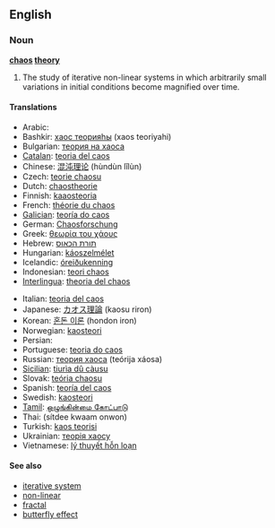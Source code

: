 ==English==
{{wikipedia}}

===Noun===
'''[[chaos]] [[theory]]'''

# {{math}} The study of iterative non-linear systems in which arbitrarily small variations in initial conditions become magnified over time.

====Translations====
{{top}}
* Arabic: {{Arab|[[نظرية الشواش]]}} {{f}}
* Bashkir: [[хаос теорияһы]] (xaos teoriyahi)
* Bulgarian: [[теория на хаоса]] {{f}}
* [[Catalan]]: [[teoria del caos]] {{f}}
* Chinese: [[混沌理论]] (hùndùn lǐlùn)
* Czech: [[teorie chaosu]] {{f}}
* Dutch: [[chaostheorie]] {{f}}
* Finnish: [[kaaosteoria]]
* French: [[théorie du chaos]] {{f}}
* [[Galician]]: [[teoría do caos]] {{f}}
* German: [[Chaosforschung]] {{f}}
* Greek: [[θεωρία του χάους]] {{f}}
* Hebrew: [[תורת הכאוס]]
* Hungarian: [[káoszelmélet]]
* Icelandic: [[óreiðukenning]] {{f}}
* Indonesian: [[teori chaos]]
* [[Interlingua]]: [[theoria del chaos]]
{{mid}}
* Italian: [[teoria del caos]] {{f}}
* Japanese: [[カオス理論]] (kaosu riron)
* Korean: [[혼돈 이론]] (hondon iron)
* Norwegian: [[kaosteori]]
* Persian: {{fa-Arab|[[نظریه آشوب]]}}
* Portuguese: [[teoria do caos]] {{f}}
* Russian: [[теория хаоса]] (teórija xáosa) {{f}}
* [[Sicilian]]: [[tiurìa dû càusu]] {{f}}
* Slovak: [[teória chaosu]] {{f}}
* Spanish: [[teoría del caos]] {{f}}
* Swedish: [[kaosteori]] {{c}}
* [[Tamil]]: [[ஒழுங்கின்மை கோட்பாடு]]
* Thai: {{Thai|[[ทฤษฎีความอลวน]]}} (sítdee kwaam onwon)
* Turkish: [[kaos teorisi]]
* Ukrainian: [[теорія хаосу]] {{f}}
* Vietnamese: [[lý thuyết hỗn loạn]]
{{bottom}}

====See also====
* [[iterative system]]
* [[non-linear]]
* [[fractal]]
* [[butterfly effect]]